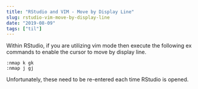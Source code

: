 ```yaml
---
title: "RStudio and VIM - Move by Display Line"
slug: rstudio-vim-move-by-display-line
date: "2019-08-09"
tags: ["til"]
---
```


Within RStudio, if you are utilizing vim mode then execute the following ex commands to enable the cursor to move by display line.

```
:nmap k gk
:nmap j gj
```

Unfortunately, these need to be re-entered each time RStudio is opened.
